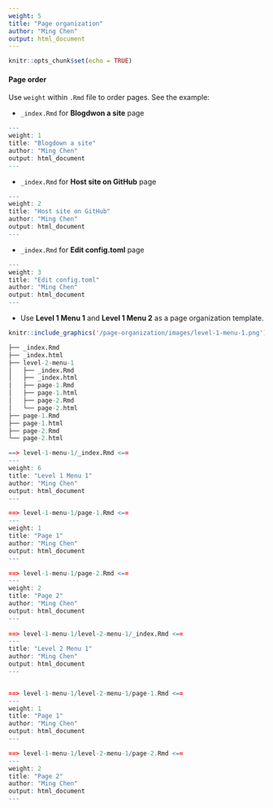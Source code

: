 ```yaml
---
weight: 5
title: "Page organization"
author: "Ming Chen"
output: html_document
---
```


```r
knitr::opts_chunk$set(echo = TRUE)
```

#### Page order

Use `weight` within `.Rmd` file to order pages. See the example:

* `_index.Rmd` for **Blogdwon a site** page
```r
---
weight: 1
title: "Blogdown a site"
author: "Ming Chen"
output: html_document
---
```

* `_index.Rmd` for **Host site on GitHub** page
```r
---
weight: 2
title: "Host site on GitHub"
author: "Ming Chen"
output: html_document
---
```

* `_index.Rmd` for **Edit config.toml** page
```r
---
weight: 3
title: "Edit config.toml"
author: "Ming Chen"
output: html_document
---
```

* Use **Level 1 Menu 1** and **Level 1 Menu 2** as a page organization template.

```r
knitr::include_graphics('/page-organization/images/level-1-menu-1.png')
```

```r
├── _index.Rmd
├── _index.html
├── level-2-menu-1
│   ├── _index.Rmd
│   ├── _index.html
│   ├── page-1.Rmd
│   ├── page-1.html
│   ├── page-2.Rmd
│   └── page-2.html
├── page-1.Rmd
├── page-1.html
├── page-2.Rmd
└── page-2.html
```


```r
==> level-1-menu-1/_index.Rmd <==
---
weight: 6
title: "Level 1 Menu 1"
author: "Ming Chen"
output: html_document
---

==> level-1-menu-1/page-1.Rmd <==
---
weight: 1
title: "Page 1"
author: "Ming Chen"
output: html_document
---

==> level-1-menu-1/page-2.Rmd <==
---
weight: 2
title: "Page 2"
author: "Ming Chen"
output: html_document
---
  
==> level-1-menu-1/level-2-menu-1/_index.Rmd <==
---
title: "Level 2 Menu 1"
author: "Ming Chen"
output: html_document
---


==> level-1-menu-1/level-2-menu-1/page-1.Rmd <==
---
weight: 1
title: "Page 1"
author: "Ming Chen"
output: html_document
---

==> level-1-menu-1/level-2-menu-1/page-2.Rmd <==
---
weight: 2
title: "Page 2"
author: "Ming Chen"
output: html_document
---  
```

